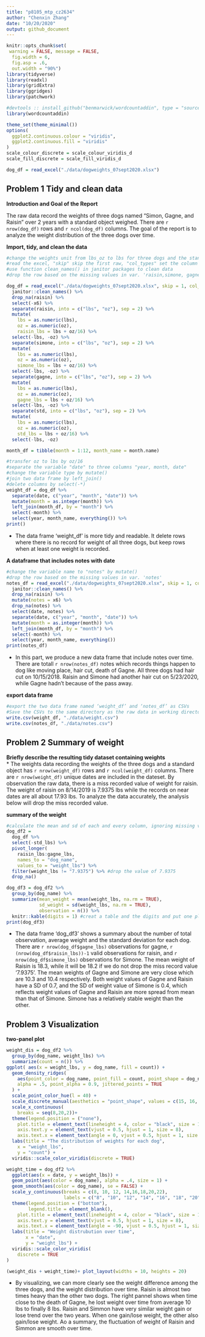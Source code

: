 ```yaml
---
title: "p8105_mtp_cz2634"
author: "Chenxin Zhang"
date: "10/20/2020"
output: github_document
---
```


```r
knitr::opts_chunk$set(
 warning = FALSE, message = FALSE,
  fig.width = 6,
  fig.asp = .6,
  out.width = "90%")
library(tidyverse)
library(readxl)
library(gridExtra)
library(ggridges)
library(patchwork)

#devtools :: install_github("benmarwick/wordcountaddin", type = "source", dependencies = TRUE)
library(wordcountaddin)

theme_set(theme_minimal()) 
options(
  ggplot2.continuous.colour = "viridis",
  ggplot2.continuous.fill = "viridis"
)
scale_colour_discrete = scale_colour_viridis_d
scale_fill_discrete = scale_fill_viridis_d
```


```r
dog_df = read_excel("./data/dogweights_07sept2020.xlsx")
```

## Problem 1 Tidy and clean data
**Introduction and Goal of the Report**

The raw data record the weights of three dogs named "Simon, Gagne, and Raisin" over 2 years with a standard object weighed. There are `r nrow(dog_df)` rows and `r ncol(dog_df)` columns. The goal of the report is to analyze the weight distribution of the three dogs over time.

**Import, tidy, and clean the data**

```r
#change the weights unit from lbs_oz to lbs for three dogs and the standard object
#read the excel, "skip" skip the first raw, "col_types" set the column type  
#use function clean_names() in janitor packages to clean data  
#drop the row based on the missing values in var. 'raisin,simone, gagne

dog_df = read_excel("./data/dogweights_07sept2020.xlsx", skip = 1, col_types = c("date", "guess", "guess", "guess", "guess", "text")) %>% 
  janitor::clean_names() %>% 
  drop_na(raisin) %>% 
  select(-x6) %>% 
  separate(raisin, into = c("lbs", "oz"), sep = 2) %>% 
  mutate(
    lbs = as.numeric(lbs),
    oz = as.numeric(oz),
    raisin_lbs = lbs + oz/16) %>% 
  select(-lbs, -oz) %>% 
  separate(simone, into = c("lbs", "oz"), sep = 2) %>% 
  mutate(
    lbs = as.numeric(lbs),
    oz = as.numeric(oz),
    simone_lbs = lbs + oz/16) %>% 
  select(-lbs, -oz) %>% 
  separate(gagne, into = c("lbs", "oz"), sep = 2) %>% 
  mutate(
    lbs = as.numeric(lbs),
    oz = as.numeric(oz),
    gagne_lbs = lbs + oz/16) %>% 
  select(-lbs, -oz) %>% 
  separate(std, into = c("lbs", "oz"), sep = 2) %>% 
  mutate(
    lbs = as.numeric(lbs),
    oz = as.numeric(oz),
    std_lbs = lbs + oz/16) %>% 
  select(-lbs, -oz) 
```

```r
month_df = tibble(month = 1:12, month_name = month.name) 
```

```r
#transfer oz to lbs by oz/16
#separate the variable "date" to three columns "year, month, date"
#change the variable type by mutate()
#join two data frame by left_join()
#delete columns by select(-*)
weight_df = dog_df %>% 
  separate(date, c("year", "month", "date")) %>% 
  mutate(month = as.integer(month)) %>% 
  left_join(month_df, by = "month") %>% 
  select(-month) %>% 
  select(year, month_name, everything()) %>% 
print()
```  
* The data frame 'weight_df' is more tidy and readable. It delete rows where there is no record for weight of all three dogs, but keep rows when at least one weight is recorded. 

**A dataframe that includes notes with date**

```r
#change the variable name to "notes" by mutate()
#drop the row based on the missing values in var. 'notes'
notes_df = read_excel("./data/dogweights_07sept2020.xlsx", skip = 1, col_types = c("date", "guess", "guess", "guess", "guess", "text")) %>% 
  janitor::clean_names() %>% 
  drop_na(raisin) %>%
  mutate(notes = x6) %>%
  drop_na(notes) %>%  
  select(date, notes) %>% 
  separate(date, c("year", "month", "date")) %>% 
  mutate(month = as.integer(month)) %>% 
  left_join(month_df, by = "month") %>% 
  select(-month) %>% 
  select(year, month_name, everything())
print(notes_df)
```
* In this part, we produce a new data frame that include notes over time. There are totall `r nrow(notes_df)` notes which records things happen to dog like moving place, hair cut, death of Gagne. All three dogs had hair cut on 10/15/2018. Raisin and Simone had another hair cut on 5/23/2020, while Gagne hadn't because of the pass away. 


**export data frame**  
```r
#export the two data frame named ‘weight_df’ and ‘notes_df’ as CSVs
#Save the CSVs to the same directory as the raw data in working directory by giving the relative path.
write.csv(weight_df, "./data/weight.csv")
write.csv(notes_df, "./data/notes.csv")
```

## Problem 2 Summary of weight
**Briefly describe the resulting tidy dataset containing weights**  
* The weights data recording the weights of the three dogs and a standard object has `r nrow(weight_df)` rows and `r ncol(weight_df)` columns.  There are `r nrow(weight_df)` unique dates are included in the dateset. By observation the raw data, there is a miss recorded value of weight for raisin. The weight of raisin on 8/14/2019 is 7.9375 lbs while the records on near dates are all about 17.93 lbs. To analyze the data accurately, the analysis below will drop the miss recorded value.

**summary of the weight**

```r
#calculate the mean and sd of each and every column, ignoring missing values
dog_df2 = 
  dog_df %>% 
  select(-std_lbs) %>% 
  pivot_longer(
    raisin_lbs:gagne_lbs,
    names_to = "dog_name",
    values_to = "weight_lbs") %>% 
  filter(weight_lbs != "7.9375") %>% #drop the value of 7.9375
  drop_na()
```

```r
dog_df3 = dog_df2 %>% 
  group_by(dog_name) %>%
  summarize(mean_weight = mean(weight_lbs, na.rm = TRUE),
            sd_weight = sd(weight_lbs, na.rm = TRUE),
            observation = n()) %>% 
  knitr::kable(digits = 1) #creat a table and the digits and put one place to the decimal
print(dog_df3)
```
* The data frame 'dog_df3'  shows a summary about the number of total observation, average weight and the standard deviation for each dog. There are `r nrow(dog_df$gagne_lbs)` observations for gagne, `r (nrow(dog_df$raisin_lbs))-1` valid observations for raisin, and `r nrow(dog_df$simone_lbs)` observations for Simone. The mean weight of Raisin is 18.3, while it will be 18.2 if we do not drop the miss record value '7.9375'. The mean weights of Gagne and Simone are very close which are 10.3 and 10.4 respectively. Both weight values of Gagne and Raisin have a SD of 0.7, and the SD of weight value of Simone is 0.4, which reflects weight values of Gagne and Raisin are more spread from mean than that of Simone. Simone has a relatively stable weight than the other.

## Problem 3 Visualization
**two-panel plot**

```r
weight_dis = dog_df2 %>%
  group_by(dog_name, weight_lbs) %>% 
  summarize(count = n()) %>% 
ggplot( aes(x = weight_lbs, y = dog_name, fill = count)) +
  geom_density_ridges(
    aes(point_color = dog_name, point_fill = count, point_shape = dog_name),
    alpha = .5, point_alpha = 0.9, jittered_points = TRUE
  ) +
  scale_point_color_hue(l = 40) +
  scale_discrete_manual(aesthetics = "point_shape", values = c(15, 16, 17)) +
  scale_x_continuous(
    breaks = seq(8,20,2))+
  theme(legend.position = ("none"),
    plot.title = element_text(lineheight = 4, color = "black", size = 10),
    axis.text.y = element_text(vjust = 0.5, hjust = 1, size = 8),
    axis.text.x = element_text(angle = 0, vjust = 0.5, hjust = 1, size = 10))+
  labs(title = "The distribution of weights for each dog",
    x = "weight_lbs",
    y = "count") +
  viridis::scale_color_viridis(discrete = TRUE)
```

```r
weight_time = dog_df2 %>% 
  ggplot(aes(x = date, y = weight_lbs)) + 
  geom_point(aes(color = dog_name), alpha = .4, size = 1) +
  geom_smooth(aes(color = dog_name), se = FALSE) +
  scale_y_continuous(breaks = c(8, 10, 12, 14,16,18,20,22),
                     labels = c("8", "10", "12", "14", "16", "18", "20", "22"))+
  theme(legend.position = ("bottom"),
        legend.title = element_blank(),
    plot.title = element_text(lineheight = 4, color = "black", size = 10),
    axis.text.y = element_text(vjust = 0.5, hjust = 1, size = 8),
    axis.text.x = element_text(angle = -90, vjust = 0.5, hjust = 1, size = 10))+
  labs(title = "Weight distrubution over time",
       x = "date",
       y = "weight_lbs") +
  viridis::scale_color_viridis(
    discrete = TRUE
)
```

```r
(weight_dis + weight_time)+ plot_layout(widths = 10, heights = 20)
```


* By visualizing, we can more clearly see the weight difference among the three dogs, and the weight distribution over time. Raisin is almost two times heavy than the other two dogs. The right pannel shows when time close to the death of Gagne, he lost weight over time from average 10 lbs to finally 8 lbs. Raisin and Simmon have very similar weight gain or lose trend over the two years. When one gain/lose weight, the other also gain/lose weight. Ao a summary, the fluctuation of weight of Raisin and Simmon are smooth over time.






